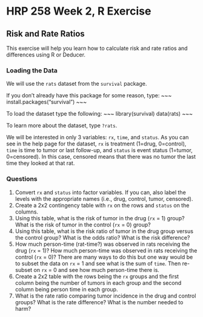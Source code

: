 HRP 258 Week 2, R Exercise
========================================================
Risk and Rate Ratios
----

This exercise will help you learn how to calculate risk and rate ratios and differences using R or Deducer.

### Loading the Data
We will use the `rats` dataset from the `survival` package.  

If you don't already have this package for some reason, type:
~~~
install.packages("survival")
~~~

To load the dataset type the following:
~~~
library(survival)
data(rats)
~~~

To learn more about the dataset, type `?rats`.  

We will be interested in only 3 variables: `rx`, `time`, and `status`. As you can see in the help page for the dataset, `rx` is treatment (1=drug, 0=control), `time` is time to tumor or last follow-up, and `status` is event status (1=tumor, 0=censored). In this case, censored means that there was no tumor the last time they looked at that rat.

### Questions
1. Convert `rx` and `status` into factor variables. If you can, also label the levels with the appropriate names (i.e., drug, control, tumor, censored).
2. Create a 2x2 contingency table with `rx` on the rows and `status` on the columns.
3. Using this table, what is the risk of tumor in the drug (`rx` = 1) group? What is the risk of tumor in the control (`rx` = 0) group?
4. Using this table, what is the risk ratio of tumor in the drug group versus the control group? What is the odds ratio? What is the risk difference? 
5. How much person-time (rat-time?) was observed in rats receiving the drug (`rx` = 1)? How much person-time was observed in rats receiving the control (`rx` = 0)? There are many ways to do this but one way would be to subset the data on `rx` = 1 and see what is the sum of `time`. Then re-subset on `rx` = 0 and see how much person-time there is.
6. Create a 2x2 table with the rows being the `rx` groups and the first column being the number of tumors in each group and the second column being person time in each group.
7. What is the rate ratio comparing tumor incidence in the drug and control groups? What is the rate difference? What is the number needed to harm?